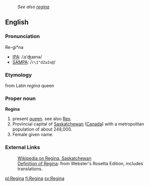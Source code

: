:''See also [[regina]]''
==English==
===Pronunciation===
Re-gi*na
*[[IPA]]: /ɹɪˈʤaɪnə/
*[[SAMPA]]: /<tt>r\I"dZaIn@</tt>/

===Etymology===
from Latin ''regina'' queen
===Proper noun===
'''Regina'''

# present [[queen]]. see also [[Rex]].
#Provincial capital of [[Saskatchewan]] ([[Canada]]) with a metropolitan population of about 248,000.
#Female given name.

===External Links===

:[[wikipedia:en:Regina, Saskatchewan|Wikipedia on Regina, Saskatchewan]]
:[http://www.websters-online-dictionary.org/definition/english/re/regina.html Definition of Regina]: from Webster's Rosetta Edition, includes translations.

[[pl:Regina]]
[[fi:Regina]]
[[sv:Regina]]